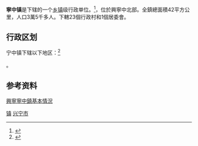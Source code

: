 {{中国乡级行政区|44/14/81/128/000}}

'''寧中镇'''是{{PRC admin/fullname|44/14/81/003/000|3}}下辖的一个[[乡镇|乡镇]]级行政单位。<ref>{{PRC admin/ref sgc|{{PRC admin/parent|44/14/81/128/000}}}}</ref>，位於興寧中北部。全鎮總面積42平方公里，人口3萬5千多人。下轄23個行政村和1個居委會。

== 行政区划 ==
宁中镇下辖以下地区：<ref>{{PRC admin/ref sgc|44/14/81/128/000}}</ref>

{{PRC admin/children|44/14/81/128/000}}。

== 参考资料 ==
{{reflist}}
{{行政区划小作品}}
{{PRC admin/navcat|44/14/81/128/000}}
[http://sq.meizhou.gov.cn/buildsite/townroot/ningzhong/local/ResLocalintro_Content.jsp?infoid=0000000043/ 興寧寧中鎮基本情況]{{dead link|date=2017年12月 |bot=InternetArchiveBot |fix-attempted=yes }}

{{GD-stub}}
{{兴宁市行政区划}}

[[Category:兴宁市行政区划|镇]]
[[Category:梅州建制镇|兴宁市]]
